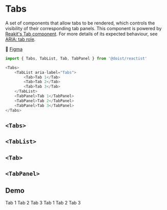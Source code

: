 
<Meta
    title="Components/Tabs"
    component={Tabs}
/>

# Tabs

A set of components that allow tabs to be rendered, which controls the visibility of their corresponding tab panels.
This component is powered by [Reakit's Tab component](https://reakit.io/docs/tab). For more details of its expected
behaviour, see [ARIA: tab role](https://developer.mozilla.org/en-US/docs/Web/Accessibility/ARIA/Roles/Tab_Role).

🎨 [Figma](https://www.figma.com/file/LYlWNzvhMDh907l07mPPQk/Product-Web?node-id=4693%3A175143)

```TypeScript
import { Tabs, TabList, Tab, TabPanel } from '@doist/reactist'

<Tabs>
    <TabList aria-label="Tabs">
        <Tab>Tab 1</Tab>
        <Tab>Tab 2</Tab>
        <Tab>Tab 3</Tab>
    </TabList>
    <TabPanel>Tab 1</TabPanel>
    <TabPanel>Tab 2</TabPanel>
    <TabPanel>Tab 3</TabPanel>
</Tabs>
```

## `<Tabs>`

<Description of={Tabs} />
<ArgsTable of={Tabs} />

## `<TabList>`

<Description of={TabList} />
<ArgsTable of={TabList} />

## `<Tab>`

<Description of={Tab} />
<ArgsTable of={Tab} />

## `<TabPanel>`

<Description of={TabPanel} />
<ArgsTable of={TabPanel} />

## Demo

<Canvas withToolbar>
    <Story
        parameters={{ docs: { source: { type: 'code' } } }}
        name="Playground"
    >
        <Tabs>
            <TabList aria-label="Tabs">
                <Tab>Tab 1</Tab>
                <Tab>Tab 2</Tab>
                <Tab>Tab 3</Tab>
            </TabList>
            <TabPanel>Tab 1</TabPanel>
            <TabPanel>Tab 2</TabPanel>
            <TabPanel>Tab 3</TabPanel>
        </Tabs>
    </Story>
</Canvas>
